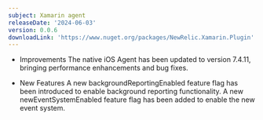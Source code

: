 ```yaml
---
subject: Xamarin agent
releaseDate: '2024-06-03'
version: 0.0.6
downloadLink: 'https://www.nuget.org/packages/NewRelic.Xamarin.Plugin'
---
```



* Improvements
The native iOS Agent has been updated to version 7.4.11, bringing performance enhancements and bug fixes.

* New Features
A new backgroundReportingEnabled feature flag has been introduced to enable background reporting functionality.
A new newEventSystemEnabled feature flag has been added to enable the new event system.

